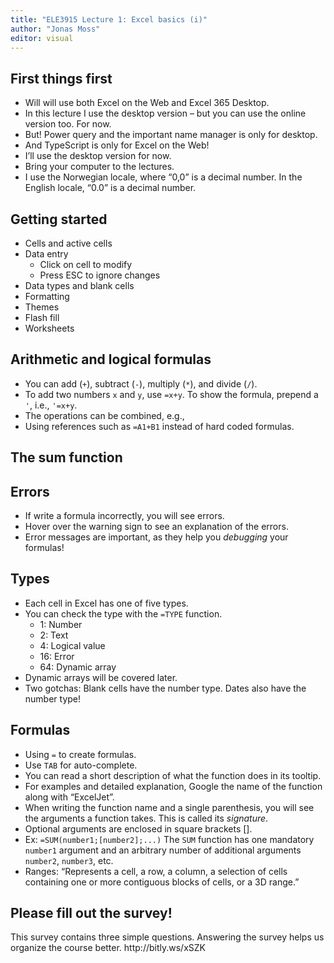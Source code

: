```yaml
---
title: "ELE3915 Lecture 1: Excel basics (i)"
author: "Jonas Moss"
editor: visual
---
```


## First things first

- Will will use both Excel on the Web and Excel 365 Desktop.
- In this lecture I use the desktop version -- but you can use the online 
  version too. For now.
- But! Power query and the important name manager is only for desktop.
- And TypeScript is only for Excel on the Web!
- I'll use the desktop version for now.
- Bring your computer to the lectures.
- I use the Norwegian locale, where "0,0" is a decimal number. In the English
  locale, "0.0" is a decimal number. 

## Getting started

-   Cells and active cells
-   Data entry
    - Click on cell to modify
    - Press ESC to ignore changes
-   Data types and blank cells
-   Formatting
-   Themes
-   Flash fill
-   Worksheets

## Arithmetic and logical formulas 

-   You can add (`+`), subtract (`-`), multiply (`*`), and divide (`/`).
-   To add two numbers `x` and `y`, use `=x+y`. To show the formula, prepend 
    a `'`, i.e., `'=x+y`.
-   The operations can be combined, e.g., 
-   Using references such as `=A1+B1` instead of hard coded formulas.

## The sum function

## Errors

- If write a formula incorrectly, you will see errors.
- Hover over the warning sign to see an explanation of the errors.
- Error messages are important, as they help you *debugging* your formulas!

## Types
- Each cell in Excel has one of five types.
- You can check the type with the `=TYPE` function.
  - 1: Number
  - 2: Text
  - 4: Logical value
  - 16: Error
  - 64: Dynamic array
- Dynamic arrays will be covered later.
- Two gotchas: Blank cells have the number type. Dates also have the number type!

## Formulas

-   Using `=` to create formulas.
-   Use `TAB` for auto-complete. 
-   You can read a short description of what the function does in its tooltip.
-   For examples and detailed explanation, Google the name of the function along with "ExcelJet".
-   When writing the function name and a single parenthesis, you will see the arguments a function takes. This is called its *signature*. 
  - Optional arguments are enclosed in square brackets [].
  - Ex: `=SUM(number1;[number2];...)` The `SUM` function has one mandatory `number1` argument and an arbitrary number of additional arguments `number2`, `number3`, etc.
-   Ranges: "Represents a cell, a row, a column, a selection of cells containing one or more contiguous blocks of cells, or a 3D range."

## Please fill out the survey!
This survey contains three simple questions. Answering the survey helps us 
organize the course better.
http://bitly.ws/xSZK